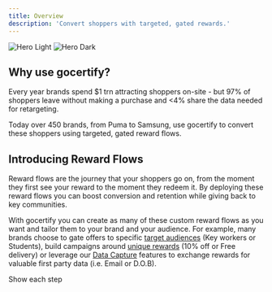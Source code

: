 ```yaml
---
title: Overview
description: 'Convert shoppers with targeted, gated rewards.'
---
```


<img
  className="block dark:hidden"
  src="/images/rewardFlow.png"
  alt="Hero Light"
/>
<img
  className="hidden dark:block"
  src="/images/rewardFlow.png"
  alt="Hero Dark"
/>
## Why use gocertify?
Every year brands spend $1 trn attracting shoppers on-site - but 97\% of shoppers leave without making a purchase and \<4\% share the data needed for retargeting.

Today over 450 brands, from Puma to Samsung, use gocertify to convert these shoppers using targeted, gated reward flows.

## Introducing Reward Flows
Reward flows are the journey that your shoppers go on, from the moment they first see your reward to the moment they redeem it. By deploying
these reward flows you can boost conversion and retention while giving back to key communities. 

With gocertify you can create as many of these custom reward flows as you want and tailor them to your brand and your audience. For example, many brands choose to gate offers to specific [target
audiences](/documentationSections/1_buildRewardFlows/closedUserGroups.mdx) (Key workers or Students), build campaigns around [unique rewards](/documentationSections/1_buildRewardFlows/chooseReward.mdx) (10% off or Free delivery) or leverage our [Data Capture](/documentationSections/2_captureData/overview.mdx) features to exchange rewards for valuable first party data (i.e. Email or D.O.B).

Show each step 